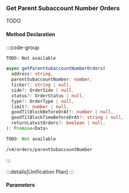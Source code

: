 ### Get Parent Subaccount Number Orders

TODO

#### Method Declaration

:::code-group

```python [Python]
TODO: Not available
```

```typescript [TypeScript]
async getParentSubaccountNumberOrders(
  address: string,
  parentSubaccountNumber: number,
  ticker?: string | null,
  side?: OrderSide | null,
  status?: OrderStatus | null,
  type?: OrderType | null,
  limit?: number | null,
  goodTilBlockBeforeOrAt?: number | null,
  goodTilBlockTimeBeforeOrAt?: string | null,
  returnLatestOrders?: boolean | null,
): Promise<Data>
```

```rust [Rust]
TODO: Not available
```

```url [API]
/v4/orders/parentSubaccountNumber
```

:::

:::details[Unification Plan]
:::

#### Parameters
